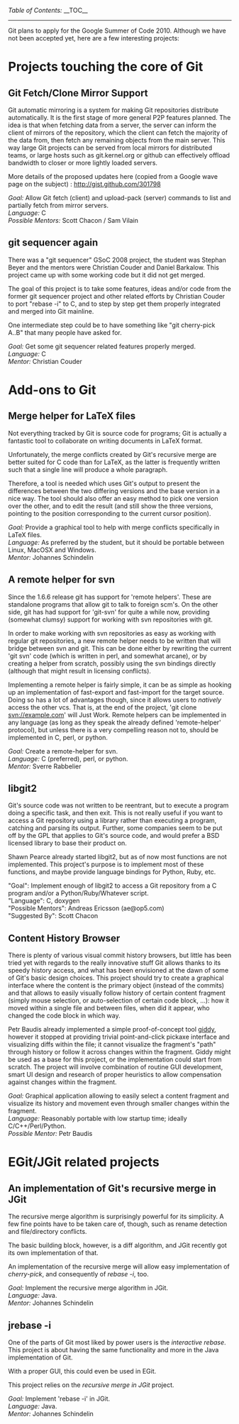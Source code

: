 ''Table of Contents:''
__TOC__
----
Git plans to apply for the Google Summer of Code 2010.  Although we have not been accepted yet, here are a few interesting projects:

= Projects touching the core of Git =

== Git Fetch/Clone Mirror Support ==

Git automatic mirroring is a system for making Git repositories distribute automatically. It is the first stage of more general P2P features planned.  The idea is that when fetching data from a server, the server can inform the client of mirrors of the repository, which the client can fetch the majority of the data from, then fetch any remaining objects from the main server.  This way large Git projects can be served from local mirrors for distributed teams, or large hosts such as git.kernel.org or github can effectively offload bandwidth to closer or more lightly loaded servers.

More details of the proposed updates here (copied from a Google wave page on the subject) : http://gist.github.com/301798

''Goal:'' Allow Git fetch (client) and upload-pack (server) commands to list and partially fetch from mirror servers.<br>
''Language:'' C<br>
''Possible Mentors:'' Scott Chacon / Sam Vilain<br>

== git sequencer again ==

There was a "git sequencer" GSoC 2008 project, the student was Stephan Beyer and the mentors were Christian Couder and Daniel Barkalow. This project came up with some working code but it did not get merged.

The goal of this project is to take some features, ideas and/or code from the former git sequencer project and other related efforts by Christian Couder to port "rebase -i" to C, and to step by step get them properly integrated and merged into Git mainline.

One intermediate step could be to have something like "git cherry-pick A..B" that many people have asked for.

''Goal:'' Get some git sequencer related features properly merged.<br>
''Language:'' C<br>
''Mentor:''  Christian Couder<br>

= Add-ons to Git =

== Merge helper for LaTeX files ==

Not everything tracked by Git is source code for programs; Git is actually a fantastic tool to collaborate on writing documents in LaTeX format.

Unfortunately, the merge conflicts created by Git's recursive merge are better suited for C code than for LaTeX, as the latter is frequently written such that a single line will produce a whole paragraph.

Therefore, a tool is needed which uses Git's output to present the differences between the two differing versions and the base version in a nice way.  The tool should also offer an easy method to pick one version over the other, and to edit the result (and still show the three versions, pointing to the position corresponding to the current cursor position).

''Goal:'' Provide a graphical tool to help with merge conflicts specifically in LaTeX files.<br>
''Language:'' As preferred by the student, but it should be portable between Linux, MacOSX and Windows.<br>
''Mentor:''  Johannes Schindelin<br>

== A remote helper for svn ==

Since the 1.6.6 release git has support for 'remote helpers'. These are standalone programs that allow git to talk to foreign scm's. On the other side, git has had support for 'git-svn' for quite a while now, providing (somewhat clumsy) support for working with svn repositories with git.

In order to make working with svn repositories as easy as working with regular git repositories, a new remote helper needs to be written that will bridge between svn and git. This can be done either by rewriting the current 'git svn' code (which is written in perl, and somewhat arcane), or by creating a helper from scratch, possibly using the svn bindings directly (although that might result in licensing conflicts).

Implementing a remote helper is fairly simple, it can be as simple as hooking up an implementation of fast-export and fast-import for the target source. Doing so has a lot of advantages though, since it allows users to ''natively'' access the other vcs. That is, at the end of the project, 'git clone svn://example.com' will Just Work. Remote helpers can be implemented in any language (as long as they speak the already defined 'remote-helper' protocol), but unless there is a very compelling reason not to, should be implemented in C, perl, or python.

''Goal:'' Create a remote-helper for svn.<br>
''Language:'' C (preferred), perl, or python.<br>
''Mentor:''  Sverre Rabbelier<br>

== libgit2 ==

Git's source code was not written to be reentrant, but to execute a program doing a specific task, and then exit. This is not really useful if you want to access a Git repository using a library rather than executing a program, catching and parsing its output. Further, some companies seem to be put off by the GPL that applies to Git's source code, and would prefer a BSD licensed library to base their product on.

Shawn Pearce already started libgit2, but as of now most functions are not implemented. This project's purpose is to implement most of these functions, and maybe provide language bindings for Python, Ruby, etc.

"Goal": Implement enough of libgit2 to access a Git repository from a C program and/or a Python/Ruby/Whatever script. <br/>
"Language": C, doxygen <br/>
"Possible Mentors": Andreas Ericsson (ae@op5.com)<br/>
"Suggested By": Scott Chacon<br/>

== Content History Browser ==

There is plenty of various visual commit history browsers, but little has been tried yet with regards to the really innovative stuff Git allows thanks to its speedy history access, and what has been envisioned at the dawn of some of Git's basic design choices. This project should try to create a graphical interface where the content is the primary object (instead of the commits) and that allows to easily visually follow history of certain content fragment (simply mouse selection, or auto-selection of certain code block, ...): how it moved within a single file and between files, when did it appear, who changed the code block in which way.

Petr Baudis already implemented a simple proof-of-concept tool [git://repo.or.cz/giddy.git giddy], however it stopped at providing trivial point-and-click pickaxe interface and visualizing diffs within the file; it cannot visualize the fragment's "path" through history or follow it across changes within the fragment. Giddy might be used as a base for this project, or the implementation could start from scratch. The project will involve combination of routine GUI development, smart UI design and research of proper heuristics to allow compensation against changes within the fragment.

''Goal:'' Graphical application allowing to easily select a content fragment and visualize its history and movement even through smaller changes within the fragment.<br>
''Language:'' Reasonably portable with low startup time; ideally C/C++/Perl/Python.<br>
''Possible Mentor:'' Petr Baudis<br>

= EGit/JGit related projects  =

== An implementation of Git's recursive merge in JGit ==

The recursive merge algorithm is surprisingly powerful for its simplicity. A few fine points have to be taken care of, though, such as rename detection and file/directory conflicts.

The basic building block, however, is a diff algorithm, and JGit recently got its own implementation of that.

An implementation of the recursive merge will allow easy implementation of ''cherry-pick'', and consequently of ''rebase -i'', too.

''Goal:'' Implement the recursive merge algorithm in JGit.<br>
''Language:'' Java.<br>
''Mentor:''  Johannes Schindelin<br>

== jrebase -i ==

One of the parts of Git most liked by power users is the ''interactive rebase''. This project is about having the same functionality and more in the Java implementation of Git.

With a proper GUI, this could even be used in EGit.

This project relies on the ''recursive merge in JGit'' project.

''Goal:'' Implement 'rebase -i' in JGit.<br>
''Language:'' Java.<br>
''Mentor:''  Johannes Schindelin<br>